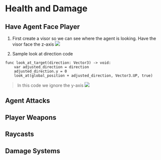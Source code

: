 # Health and Damage

## Have Agent Face Player
1. First create a visor so we can see where the agent is looking. Have the visor face the z-axis
![](./assets/visor-for-looking.png)


1. Sample look at direction code
```
func look_at_target(direction: Vector3) -> void:
	var adjusted_direction = direction
	adjusted_direction.y = 0
	look_at(global_position + adjusted_direction, Vector3.UP, true)
```
> In this code we ignore the y-axis
> ![](./assets/orient-without-y.png)

## Agent Attacks

## Player Weapons

## Raycasts

## Damage Systems